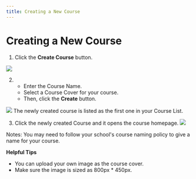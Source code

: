 ```yaml
--- 
title: Creating a New Course
--- 
```



# Creating a New Course

1. Click the **Create Course** button.

![](/img/ulearning/teacher/prepare01.png)

2. - Enter the Course Name.
   - Select a Course Cover for your course.
   - Then, click the **Create** button.
   
![](/img/ulearning/teacher/prepare02.png)
The newly created course is listed as the first one in your Course List.

3. Click the newly created Course and it opens the course homepage.
![](/img/ulearning/teacher/prepare03.png)

<Callout type="info" emoji="💡">
  Notes: You may need to follow your school's course naming policy to give a name for your course.
</Callout>


**Helpful Tips**
- You can upload your own image as the course cover.
- Make sure the image is sized as 800px * 450px.


